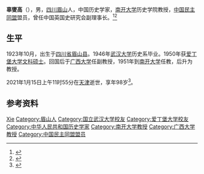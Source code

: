 {{Infobox person
| name = 辜燮高
| image = 
| caption = 
| gender = 男
| birth_name = 
| birth_date = 1923年10月
| birth_place = {{ROC-1912}}[[四川省|四川省]][[建昌道|建昌道]][[眉山市|眉山县]]
| death_date = {{death date and age|2021|1|15|1923|10}}
| death_place = {{CHN}}[[天津市|天津市]]
| residence = 
| nationality = {{PRC}}
| ethnicity = [[汉族|汉族]]
| education = [[硕士|硕士]]
| alma_mater = [[爱丁堡大学|爱丁堡大学]]（硕士）<br/>[[武汉大学|武汉大学]]（学士）
| years_active = 
| era = 
| employer = [[南开大学|南开大学]]
| organization = 
| known_for = 
| research = [[历史学|历史学]]
| notable_works = 《中东民族解放斗争史约旦部分》<br/>《11～17世纪初英国的钱币问题》<br/>《对英国上古、中古史分期的意见》<br/>《现代英国刊物中对废除谷物法意义的研究》<br/>《从继承制看马克白斯在苏格兰历史上的地位》<br/>《苏格兰、日本、英格兰和中国的兄终弟及制》
| ancestor = [[四川|四川]][[眉山|眉山]]
| predecessor = 
| successor = 
| party = [[中国民主同盟|中国民主同盟]]
| awards = 
| 教育程度 = 
| past = 
| job = [[教师|教师]]
}}
'''辜燮高'''（{{bd|1923年||2021年|catIdx=Gu}}），男，[[四川|四川]][[眉山|眉山]]人，中国历史学家，[[南开大学|南开大学]]历史学院教授，[[中国民主同盟|中国民主同盟]]盟员，曾任中国英国史研究会副理事长。<ref>{{Cite book|title=中国社会团体大全 • 会长主席、理事长秘书长传略卷 第一册|author=黄汉江主编|publisher=中国国际广播出版社|year=1995|isbn=|location=|pages=}}</ref><ref>{{Cite book|title=当代中国社会科学手册|author=汝信，易克信主编|publisher=社会科学文献出版社|year=1988|isbn=|location=北京|pages=1075}}</ref>

== 生平 ==
1923年10月，出生于[[四川省|四川省]][[眉山市|眉山县]]。1946年[[武汉大学|武汉大学]]历史系毕业。1950年获[[爱丁堡大学|爱丁堡大学]][[文科硕士|文科硕士]]。回国后于[[广西大学|广西大学]]任副教授，1951年到[[南开大学|南开大学]]任教，后升为教授。

2021年1月15日上午11时55分在[[天津|天津]]逝世，享年98岁<ref>{{cite web |author1=蒋子文 |title=南开大学历史学院教授辜燮高逝世，享年98岁 |url=https://www.thepaper.cn/newsDetail_forward_10827877 |website=澎湃新闻 |accessdate=2021-01-17}}</ref>。

== 参考资料 ==
{{Reflist}}

{{中国人物小作品}}

{{Authority control}}
{{DEFAULTSORT:Gu辜}}
[[Category:辜姓|Xie]]
[[Category:眉山人|Category:眉山人]]
[[Category:国立武汉大学校友|Category:国立武汉大学校友]]
[[Category:爱丁堡大学校友|Category:爱丁堡大学校友]]
[[Category:中华人民共和国历史学家|Category:中华人民共和国历史学家]]
[[Category:南开大学教授|Category:南开大学教授]]
[[Category:广西大学教授|Category:广西大学教授]]
[[Category:中国民主同盟盟员|Category:中国民主同盟盟员]]